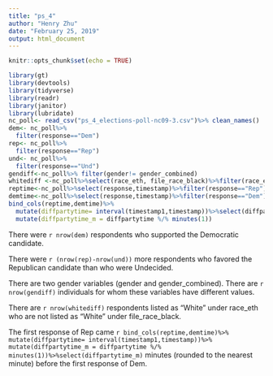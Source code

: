 ```yaml
---
title: "ps_4"
author: "Henry Zhu"
date: "February 25, 2019"
output: html_document
---
```


```r
knitr::opts_chunk$set(echo = TRUE)
```


```r
library(gt)
library(devtools)
library(tidyverse)
library(readr)
library(janitor)
library(lubridate)
nc_poll<- read_csv("ps_4_elections-poll-nc09-3.csv")%>% clean_names()
dem<- nc_poll%>%
  filter(response=="Dem")
rep<- nc_poll%>%
  filter(response=="Rep")
und<- nc_poll%>%
  filter(response=="Und")
gendiff<-nc_poll%>% filter(gender!= gender_combined)
whitediff <-nc_poll%>%select(race_eth, file_race_black)%>%filter(race_eth=="White",race_eth!=file_race_black)
reptime<-nc_poll%>%select(response,timestamp)%>%filter(response=="Rep")%>%head(n=1)
demtime<-nc_poll%>%select(response,timestamp)%>%filter(response=="Dem")%>%head(n=1)
bind_cols(reptime,demtime)%>%
  mutate(diffpartytime= interval(timestamp1,timestamp))%>%select(diffpartytime)%>% 
  mutate(diffpartytime_m = diffpartytime %/% minutes(1))
```
There were `r nrow(dem)` respondents who supported the Democratic candidate.

There were `r (nrow(rep)-nrow(und))` more respondents who favored the Republican candidate than who were Undecided.

There are two gender variables (gender and gender_combined). There are `r nrow(gendiff)` individuals for whom these variables have different values.

There are `r nrow(whitediff)` respondents listed as “White” under race_eth who are not listed as “White” under file_race_black.

The first response of Rep came `r bind_cols(reptime,demtime)%>%
  mutate(diffpartytime= interval(timestamp1,timestamp))%>%
  mutate(diffpartytime_m = diffpartytime %/% minutes(1))%>%select(diffpartytime_m)` minutes (rounded to the nearest minute) before the first response of Dem.